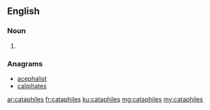==English==

===Noun===
{{head|en|plural}}

# {{plural of|cataphile|lang=en}}

===Anagrams===
* [[acephalist#English|acephalist]]
* [[caliphates#English|caliphates]]

[[ar:cataphiles]]
[[fr:cataphiles]]
[[ku:cataphiles]]
[[mg:cataphiles]]
[[my:cataphiles]]